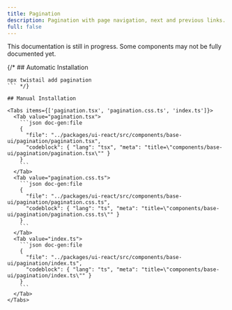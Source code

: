 ```yaml
---
title: Pagination
description: Pagination with page navigation, next and previous links.
full: false
---
```


<Callout type='warn'>
  This documentation is still in progress. Some components may not be fully documented yet.
</Callout>

{/* ## Automatic Installation

```package-install
npx twistail add pagination
``` */}

## Manual Installation

<Tabs items={['pagination.tsx', 'pagination.css.ts', 'index.ts']}>
  <Tab value="pagination.tsx">
    ```json doc-gen:file
    {
      "file": "../packages/ui-react/src/components/base-ui/pagination/pagination.tsx",
      "codeblock": { "lang": "tsx", "meta": "title=\"components/base-ui/pagination/pagination.tsx\"" }
    }
    ```
  </Tab>
  <Tab value="pagination.css.ts">
    ```json doc-gen:file
    {
      "file": "../packages/ui-react/src/components/base-ui/pagination/pagination.css.ts",
      "codeblock": { "lang": "ts", "meta": "title=\"components/base-ui/pagination/pagination.css.ts\"" }
    }
    ```
  </Tab>
  <Tab value="index.ts">
    ```json doc-gen:file
    {
      "file": "../packages/ui-react/src/components/base-ui/pagination/index.ts",
      "codeblock": { "lang": "ts", "meta": "title=\"components/base-ui/pagination/index.ts\"" }
    }
    ```
  </Tab>
</Tabs>
